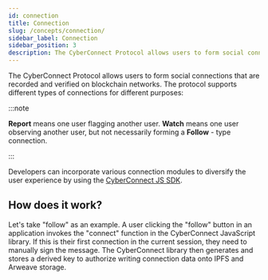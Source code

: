 ```yaml
---
id: connection
title: Connection
slug: /concepts/connection/
sidebar_label: Connection
sidebar_position: 3
description: The CyberConnect Protocol allows users to form social connections that are recorded and verified on blockchain networks.
---
```


The CyberConnect Protocol allows users to form social connections that are recorded and verified on blockchain networks. The protocol supports different types of connections for different purposes:


<ConnectCards />

:::note

**Report** means one user flagging another user. **Watch** means one user observing another user, but not necessarily forming a **Follow** - type connection.

:::

Developers can incorporate various connection modules to diversify the user experience by using the [CyberConnect JS SDK](/V1/cyberconnect-sdk/connect-with-js-sdk/).

## How does it work?

Let's take "follow" as an example. A user clicking the "follow" button in an application invokes the "connect" function in the CyberConnect JavaScript library. If this is their first connection in the current session, they need to manually sign the message. The CyberConnect library then generates and stores a derived key to authorize writing connection data onto IPFS and Arweave storage.
